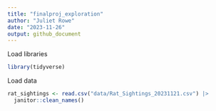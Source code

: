 ```yaml
---
title: "finalproj_exploration"
author: "Juliet Rowe"
date: "2023-11-26"
output: github_document
---
```


Load libraries
```r
library(tidyverse)

```

Load data
```r
rat_sightings <- read.csv("data/Rat_Sightings_20231121.csv") |>
  janitor::clean_names()
```

